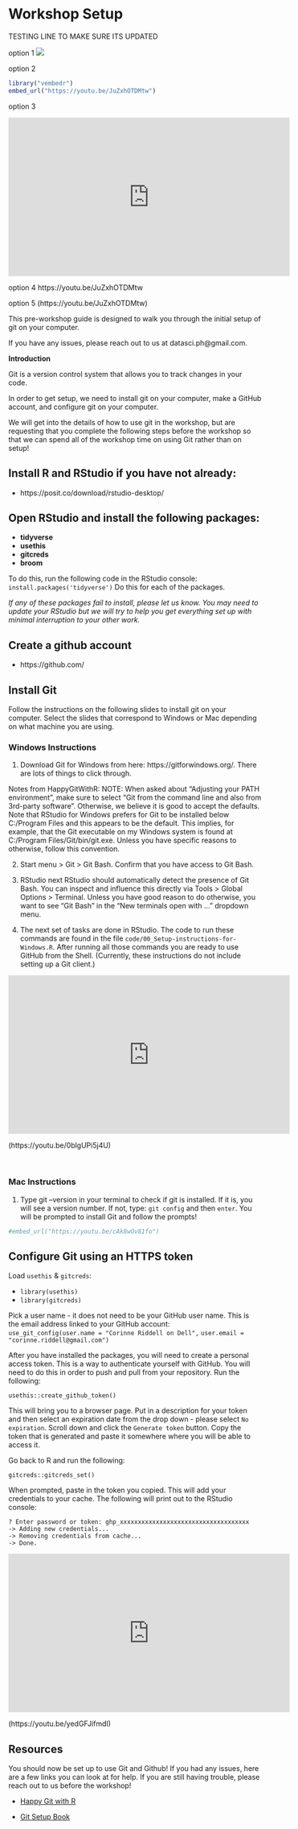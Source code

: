 # Workshop Setup

TESTING LINE TO MAKE SURE ITS UPDATED

option 1
![](https://youtu.be/JuZxhOTDMtw)


option 2 

```r
library("vembedr")
embed_url("https://youtu.be/JuZxhOTDMtw")
```
option 3

<iframe width="560" height="315" src="https://youtu.be/JuZxhOTDMtw" title="YouTube video player" frameborder="0" allow="accelerometer; autoplay; clipboard-write; encrypted-media; gyroscope; picture-in-picture; web-share" allowfullscreen></iframe>

option 4
https://youtu.be/JuZxhOTDMtw

option 5
(https://youtu.be/JuZxhOTDMtw)

This pre-workshop guide is designed to walk you through the initial setup of git on your computer.  

If you have any issues, please reach out to us at datasci.ph@gmail.com.   

**Introduction**  

Git is a version control system that allows you to track changes in your code.  

In order to get setup, we need to install git on your computer, make a GitHub account, and configure git on your computer.  

We will get into the details of how to use git in the workshop, but are requesting that you complete the following steps before the workshop so that we can spend all of the workshop time on using Git rather than on setup!     

## Install R and RStudio if you have not already: 
- https://posit.co/download/rstudio-desktop/  

## Open RStudio and install the following packages:   

- **tidyverse**
- **usethis**
- **gitcreds**
- **broom**

To do this, run the following code in the RStudio console:
`install.packages('tidyverse')` 
Do this for each of the packages. 

*If any of these packages fail to install, please let us know. You may need to update your RStudio but we will try to help you get everything set up with minimal interruption to your other work.*   

## Create a github account  
- https://github.com/

## Install Git  

Follow the instructions on the following slides to install git on your computer. Select the slides that correspond to Windows or Mac depending on what machine you are using.  

### Windows Instructions

1) Download Git for Windows from here: https://gitforwindows.org/. There are lots of things to click through. 

Notes from HappyGitWithR:
NOTE: When asked about “Adjusting your PATH environment”, make sure to select “Git from the command line and also from 3rd-party software”. Otherwise, we believe it is good to accept the defaults.
Note that RStudio for Windows prefers for Git to be installed below C:/Program Files and this appears to be the default. This implies, for example, that the Git executable on my Windows system is found at C:/Program Files/Git/bin/git.exe. Unless you have specific reasons to otherwise, follow this convention.

2) Start menu > Git > Git Bash. Confirm that you have access to Git Bash.
 
3) RStudio next
RStudio should automatically detect the presence of Git Bash. You can inspect and influence this directly via Tools > Global Options > Terminal. Unless you have good reason to do otherwise, you want to see “Git Bash” in the “New terminals open with …” dropdown menu.

4) The next set of tasks are done in RStudio. The code to run these commands are found in the file `code/00_Setup-instructions-for-Windows.R`. After running all those commands you are ready to use GitHub from the Shell. (Currently, these instructions do not include setting up a Git client.)

<iframe width="560" height="315" src="https://youtu.be/0blgUPi5j4U" title="YouTube video player" frameborder="0" allow="accelerometer; autoplay; clipboard-write; encrypted-media; gyroscope; picture-in-picture; web-share" allowfullscreen></iframe>
(https://youtu.be/0blgUPi5j4U)

<br> 

### Mac Instructions

1) Type git --version in your terminal to check if git is installed. If it is, you will see a version number. If not, type: 
`git config` and then `enter`. You will be prompted to install Git and follow the prompts! 

```r
#embed_url("https://youtu.be/cAk8wOv81fo")
```

## Configure Git using an HTTPS token

Load `usethis` & `gitcreds`:  

- `library(usethis)`
- `library(gitcreds)`

Pick a user name - it does not need to be your GitHub user name. This is the email address linked to your GitHub account:  
`use_git_config(user.name = "Corinne Riddell on Dell",`
               `user.email = "corinne.riddell@gmail.com")`


After you have installed the packages, you will need to create a personal access token. This is a way to authenticate yourself with GitHub. You will need to do this in order to push and pull from your repository.  Run the following:   

`usethis::create_github_token()`   

This will bring you to a browser page. Put in a description for your token and then select an expiration date from the drop down - please select `No expiration`. Scroll down and click the `Generate token` button. Copy the token that is generated and paste it somewhere where you will be able to access it. 

Go back to R and run the following:  

`gitcreds::gitcreds_set()`  
  
When prompted, paste in the token you copied. This will add your credentials to your cache. The following will print out to the RStudio console:    

`? Enter password or token: ghp_xxxxxxxxxxxxxxxxxxxxxxxxxxxxxxxxxxxx`  
`-> Adding new credentials...`  
`-> Removing credentials from cache...`  
`-> Done.`  

<iframe width="560" height="315" src="https://youtu.be/yedGFJifmdI" title="YouTube video player" frameborder="0" allow="accelerometer; autoplay; clipboard-write; encrypted-media; gyroscope; picture-in-picture; web-share" allowfullscreen></iframe>
(https://youtu.be/yedGFJifmdI)

## Resources 

You should now be set up to use Git and Github! If you had any issues, here are a few links you can look at for help. If you are still having trouble, please reach out to us before the workshop!  

- [Happy Git with R](https://happygitwithr.com/)  

- [Git Setup Book](https://git-scm.com/book/en/v2/Getting-Started-About-Version-ControlLinks)
